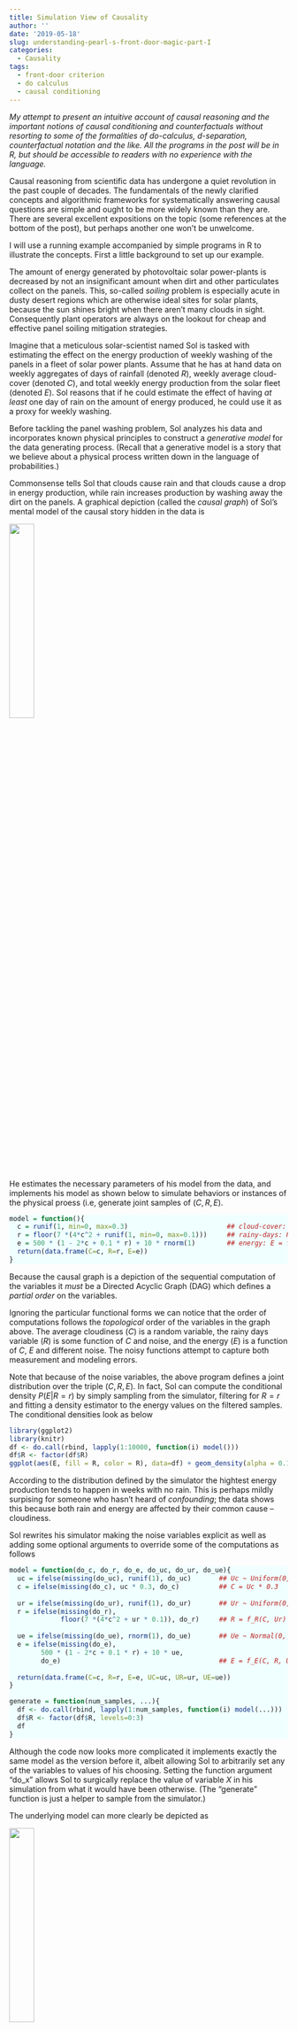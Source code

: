 ```yaml
---
title: Simulation View of Causality
author: ''
date: '2019-05-18'
slug: understanding-pearl-s-front-door-magic-part-I
categories:
  - Causality
tags:
  - front-door criterion
  - do calculus
  - causal conditioning
---
```

<style>
div.blue pre.r { background-color:azure; }
div.blue pre { background-color:#ffe2dd; }
</style>

_My attempt to present an intuitive account of causal reasoning and the important notions of causal conditioning and counterfactuals without resorting to some of the formalities of do-calculus, d-separation, counterfactual notation and the like. All the programs in the post will be in R, but should be accessible to readers with no experience with the language._

Causal reasoning from scientific data has undergone a quiet revolution in the past couple of decades. The fundamentals of the newly clarified concepts and algorithmic frameworks for systematically answering causal questions are simple and ought to be more widely known than they are. There are several excellent expositions on the topic (some references at the bottom of the post), but perhaps another one won't be unwelcome. 

I will use a running example accompanied by simple programs in R to illustrate the concepts. First a little background to set up our example. 

The amount of energy generated by photovoltaic solar power-plants is decreased by not an insignificant amount when dirt and other particulates collect on the panels. This, so-called _soiling_ problem is especially acute in dusty desert regions which are otherwise ideal sites for solar plants, because the sun shines bright when there aren't many clouds in sight. Consequently plant operators are always on the lookout for cheap and effective panel soiling mitigation strategies.

Imagine that a meticulous solar-scientist named Sol is tasked with estimating the effect on the energy production of weekly washing of the panels in a fleet of solar power plants. Assume that he has at hand data on weekly aggregates of days of rainfall (denoted $R$), weekly average cloud-cover (denoted $C$), and total weekly energy production from the solar fleet (denoted $E$). Sol reasons that if he could estimate the effect of having _at least_ one day of rain on the amount of energy produced, he could use it as a proxy for weekly washing.

Before tackling the panel washing problem, Sol analyzes his data and incorporates known physical principles to construct a _generative model_ for the data generating process. (Recall that a generative model is a story that we believe about a physical process written down in the language of probabilities.)

Commonsense tells Sol that clouds cause rain and that clouds cause a drop in energy production, while rain increases production by washing away the dirt on the panels. A graphical depiction (called the _causal graph_) of Sol's mental model of the causal story hidden in the data is

![](/post/2019-04-13-understanding-pearl-s-front-door-magic_files/solar_graph.png){width=30%}

He estimates the necessary parameters of his model from the data, and implements his model as shown below to simulate behaviors or instances of the physical proess (i.e, generate joint samples of $(C, R, E)$.

<div class = "blue">
```r
model = function(){
  c = runif(1, min=0, max=0.3)                         ## cloud-cover: C ~ Uniform(0, 0.3)
  r = floor(7 *(4*c^2 + runif(1, min=0, max=0.1)))     ## rainy-days: R = f_R(C, noise)
  e = 500 * (1 - 2*c + 0.1 * r) + 10 * rnorm(1)        ## energy: E = f_E(c, r, noise) 
  return(data.frame(C=c, R=r, E=e))
}
```
</div>

Because the causal graph is a depiction of the sequential computation of the variables it _must_ be a Directed Acyclic Graph (DAG) which defines a _partial order_ on the variables.

Ignoring the particular functional forms we can notice that the order of computations follows the _topological_ order of the variables in the graph above. The average cloudiness ($C$) is a random variable, the rainy days variable ($R$) is some function of $C$ and noise, and the energy ($E$) is a function of $C$, $E$ and different noise. The noisy functions attempt to capture both measurement and modeling errors. 

Note that because of the noise variables, the above program defines a joint distribution over the triple $(C, R, E)$. In fact, Sol can compute the conditional density $P(E | R=r)$ by simply sampling from the simulator, filtering for $R=r$ and fitting a density estimator to the energy values on the filtered samples. The conditional densities look as below

```r
library(ggplot2)
library(knitr)
df <- do.call(rbind, lapply(1:10000, function(i) model()))
df$R <- factor(df$R)
ggplot(aes(E, fill = R, color = R), data=df) + geom_density(alpha = 0.1)+ggtitle("P(E | R)")#+theme_bw() 
```

According to the distribution defined by the simulator the hightest energy production tends to happen in weeks with no rain. This is perhaps mildly surpising for someone who hasn't heard of _confounding_; the data shows this because both rain and energy are affected by their common cause -- cloudiness.

Sol rewrites his simulator making the noise variables explicit as well as adding some optional arguments to override some of the computations as follows

<div class = "blue">
```r
model = function(do_c, do_r, do_e, do_uc, do_ur, do_ue){
  uc = ifelse(missing(do_uc), runif(1), do_uc)       ## Uc ~ Uniform(0, 1)
  c = ifelse(missing(do_c), uc * 0.3, do_c)          ## C = Uc * 0.3 
  
  ur = ifelse(missing(do_ur), runif(1), do_ur)       ## Ur ~ Uniform(0, 1)
  r = ifelse(missing(do_r), 
             floor(7 *(4*c^2 + ur * 0.1)), do_r)     ## R = f_R(C, Ur)
  
  ue = ifelse(missing(do_ue), rnorm(1), do_ue)       ## Ue ~ Normal(0, 1)
  e = ifelse(missing(do_e), 
        500 * (1 - 2*c + 0.1 * r) + 10 * ue,
        do_e)                                        ## E = f_E(C, R, Ue)
  
  return(data.frame(C=c, R=r, E=e, UC=uc, UR=ur, UE=ue))
}

generate = function(num_samples, ...){
  df <- do.call(rbind, lapply(1:num_samples, function(i) model(...)))
  df$R <- factor(df$R, levels=0:3)
  df
}
```
</div>

Although the code now looks more complicated it implements exactly the same model as the version before it, albeit allowing Sol to arbitrarily set any of the variables to values of his choosing. Setting the function argument "do_x" allows Sol to surgically replace the value of variable $X$ in his simulation from what it would have been otherwise. (The "generate" function is just a helper to sample from the simulator.)

The underlying model can more clearly be depicted as 

![](/post/2019-04-13-understanding-pearl-s-front-door-magic_files/solar_graph_noise.png){width=30%}

The randomness in the simulator is owed only to the _indepdendent_ noise variables $U_C$, $U_R$ and $U_E$; the variables $C$, $R$ and $E$ are _deterministic_ functions of the variables they _listen to_ (to borrow a phrase that Judea Pearl populalized). We can think of the values taken by the noise variables $U_C$, $U_R$ and $U_E$ for any sample as _defining_ that sample. They give the sample its _individuality_ as it were.

A model with this structure is termed a _Structural Causal Model_, which I only mention to prime you to its encounter in future wanderings.    

The awesome power conferred by a simulator in one's possession brings a temptation to meddle that is hard to resist even for an old testament god, let alone a mere solar scientist. Sol dutifully proceeds to meddle.

Interventions
-------------
To determine the _causal_ effect of rain on energy production, Sol needs to simulate the process in a _parallel universe_ where rain can be controlled independently of its influence from cloudiness. (He is after all investigating the effect panel washing would have on energy production, and cloudiness would not affect the decision to wash.) He intervenes to set the rain variable to different values as follows

<div class = "blue">
```r
n <- 10000
## generate n samples each by setting do_r to different values 0, 1, 2, or 3
df_intervention <- do.call(rbind, lapply(0:3,function(r) generate(n, do_r = r)))
ggplot(aes(E, fill = R, color = R), data=df_intervention) + geom_density(alpha = 0.1)+ggtitle("P(E | do(R))")
```
</div>

The quantity $P(E|do(R=r))$ is shorthand for the distribution of $E$ produced when Sol samples from his simulator by setting the "do_r" argument to the value $r$. 

Contrary to the conditional probabilities estimated before, this simulation shows that more rain _causes_ more energy. The so-called __interventional distribution__ $P(E | do(R =r))$ is obtained by __causal conditioning__ and is in general _different_ from the __Bayesian conditional distribution__ $P(E|R=r)$. 

A graphical representation of the way the process unfolds in the parallel universe (and of the program that simulates it) is

![](/post/2019-04-13-understanding-pearl-s-front-door-magic_files/solar_graph_do_r.png){width=30%}

All the arrows pointing to the node $R$ have been severed and its value is set to $r$. This is the essence of what it means to intervene -- we remove any other causal influences on the variable on which we are intervening. This is why Bayesian conditioning differs from causal conditioning -- when we causally condition, we are hypothesizing a different universe which is running a _different program_, consequently producing a _different distribution_ over the observables. 

One way to internalize the conceptual difference between the two kinds of conditioning is to note that causal conditioning is carried out by setting the "do" argument of the simulator, whereas Bayesian conditioning is carried out by sampling and filtering. For example, to estimate $P(E | do(R =r), C=c)$ we sample from the simulator by setting argument do_r to $r$, then filter the generated samples for $C =c$ and compute the histogram over $E$ from the filtered samples.

So, what _is_ the distribution of $E$ given $do(R=r)$? First note that the joint probability $P(E, C|do(R=r))$ can be computed as

\begin{align}
P(E, C=c|do(R=r)) &= P(E|C=c, do(R=r)) P(C=c) \\
&= P(E|C=c, R=r) P(C=c) \\
\end{align}

The first equality stems from how $E$ is generated by the simulator -- first generate $C$ according its marginal probability and then generate $E$ from $C$ and the "intervened" value of $R$. The second equality results from the fact that if $C$ were fixed, it does not matter whether $R=r$ results "naturally" or from being intervened on. 

Therefore
$$P(E|do(R =r)) = \sum_c P(E, C=c|do(R=r)) = \sum_c P(E|C=c, R=r) P(C=c)$$
This result is an instance of something called the _backdoor formula_ about which I will have more to say in my next post. For now just notice how an expression for causal conditioning (with a "do") was translated into an expression containing only Bayesian conditioning (without any "do"s).

Now might be a good juncture to break for rest and to take in the scenery. As a warmup for what is coming next you might want to mull the following questions. Looking at the order of the calculations in Sol's simulator above may help.

- What is $P(E | do(R=r), do(U_R=u_r))$?
- How does $P(E|do(C = c))$ relate $P(E|C=c)$?
- What is the interpretation of $P(E|do(U_R = u_r))$?

Counterfactuals
---------------
As noted above for any one sample from the model, the particular values assumed by the random variables $U_C$, $U_R$ and $U_E$ for that sample completely specify it, and together represent a particular week in our universe. In other words, we can _define_ an individual week by _assigning_ specific values to these random variables. 

Let us generate a _single_ sample from, Sol's simulator. 

<div class = "blue">
```r
set.seed(0)
week_a = generate(1)                     ## generate one sample
kable(week_a, format="html", digits = 2) ## print the sample
```
</div>

We can now ask the following question. _What would the energy prodcution have been in this week had it not rained at all?_ This is what we call a _counterfactual_; a question about events in a universe where they unfolded contrary to those in our actual factual universe. 

What does this counterfactual question mean? Colloquially it means, "_all else being equal_ how would the energy production $E$ have changed to if we had set $R$ to zero?". Clearly the "all else" does not include $E$ itself. We only mean that while not changing anything that gives this week its _individuality_ how does intervening on $R$ affect $E$. 

As we said before, an instance derives its individuality from the values assumed by the noise variables $U_C$, $U_R$ and $U_E$. Therefore the way to answer the counterfactual is to run the simulator with the arguments do_uc, do_ur, do_ue set to 0.9, 0.27, and -0.33 respectively _and_ to set do_r to 0. 

<div class = "blue">
```r
counterfactual_week_a = generate(1, do_uc=0.9, do_ur=0.27, do_ue=-0.33, do_r=0)    ## counterfactual!
kable(counterfactual_week_a, format="html", digits = 2) 
```
</div>

We estimate that the energy production _would have been_ 227 Mwh ((instead of the 328 Mwh that was _actually observed_) had it not rained _in that particular week_.  Note that because all the noise variables are fixed there is no stochasticity left in the simulator -- it would produce exactly the same vector of observations no matter how many times we run it.

We can perform this $do(R=0)$ counterfactual computation for every instance in our universe. Because of the lack of stochasticity in counterfactual sample, there is a one-to-one correspondence between every example in the factual universe and those in the counterfactual universe. 

I will annotate the column names of the counterfactual samples by a subscript "r" (or "_r" in the column names) to indicate that these measurements are made in the parallel universe where $R$ was intervened on. 

<div class = "blue">
```r
n = 10000
weeks_actual = generate(n) 
weeks_counterfactual = do.call(rbind, lapply(1:n,function(i) 
           generate(1, do_uc=weeks_actual$UC[i], do_ur=weeks_actual$UR[i], do_ue=weeks_actual$UE[i], do_r=0)))
names(weeks_counterfactual) = paste0(names(weeks_counterfactual), "_r") ## rename counterfactual variables
df_counterfactual = cbind(weeks_actual,weeks_counterfactual)
kable(df_counterfactual[1:10,], format="html", digits = 2) 
```
</div>

As we expect, for all cases where $R=0$, the counterfactual values for all the variables equal their actual values (a no-rain week in our universe would see no difference in the counterfactual universe where we force it to not rain). Also since the noise variables in the counterfactual universe have the same values as those in ours the subscript "_r" is unnecessary. 

Let us compare the causal conditional distribution $P(E | do(R=0))$ with the distribution of the counterfactual energy variable $E_r$ in the above table.

<div class = "blue">
```r
plot(density(df_intervention$E[df_intervention$R == 0]), col="blue",
     main = "R = 0", xlab = "E")
lines(density(df_counterfactual[["E_r"]]), col="red")
```
</div>
Perhaps surprisingly they turn out to be the same. A moment's reflection about how these two distributions were generated from Sol's simulator should convince you that the inteventional distribution obtained by causal conditioning is _precisely_ the summary of counterfactuals over all the instances. In fact the interventional distribution $P(E|do(R=r))$ could more precisely be written as $P(E_r|R_r = r)$. (Note that this is __non-standard notation__ but makes it easier for me to keep everything straight.)

The notion of counterfactuals is therefore more fundamental than the notion of causal conditioning or interventional distributions. All interventional questions could be answered by generating counterfactual samples, and then appropriately conditioning and aggregating them.

We can ask very general conditional questions about this counterfactual universe. For example, "for a week with low energy production, what is the distribution of the decrease in energy production if we intervened to make it not rain?" Answer: $P(E - E_r|R_r=0, E < e)$. Filter the above table for $E < e$ and compute the histogram over the difference $E-E_r$ on the remaining rows.

We have been asking counterfactual questions about instances generated from the simulator. What if Sol wanted take a particular week from his dataset and ask what the energy production would have been had it not rained in _that week_? Since he only has access to the $C$, $R$ and $E$ variables for that week but _not_ the noise ($U_.$) variables, he cannot follow our simple procedure of running simulator with arguments do_r=0 and do_uc, do_ur and do_ue set to the particular values. The procedure he needs to follow is to first _estimate_ the _posterior distribution_ over the noise variables from the probabilistic model (which the simulator mirrors) conditioned on the observations for that week, and use samples from this posterior as arguments for the simulator. In pseudocode 

<div class = "blue">
```R
sample_counterfactual(c, r, e){ ## single week observation = (c, r, e)
  for(i in 1:num_samples) {
    uc, ur, ue = sample_from(P(UC, UR, UE | C=c, R=r, E=e))
    counterfactual_samples_E[i] = generate(1, do_r=0, do_uc=uc, do_ur=ur, do_ue=ue)[["E"]]
  }
  return(counterfactual_samples_E)
}
```
</div>

Note that this procedure is no longer one-to-one; for a given week we obtain a _distribution_ over the energy production in the counterfactual "no-rain" universe. 

To summarize, the procedure to answer causal questions is to translate it into a description of the variables to _fix_ in the simulator, and of how to filter and aggregate the generated samples. In the happy situation where we have a fully-fledged generative model (and hence a simulator) that can generate joint samples of all the variables in the physical process the preceeding discussion is (almost) the entire story.


Unhappy Situations
------------------
Regrettably we live in a universe where the demand for happiness outstrips supply. If a simulator of the physical process were not available to answer your counterfactuals, what else might be? 

- __Graph known, data with all variables measured__. This is a situation where you know all the variables that constitute the system, have observations for all of them, and also know the causal structure (the DAG). All you need to produce a simulator is to estimate the _functions_ that compute a variable from its parents (and the variable specific noise) -- the so-called _mechanisms_ of the causal model. In a future post I will present an approach for end-to-end learning of all the causal mechanisms of a system.

- __Graph known, _not_ all variables measured__. This is where you will need _do-calculus_ -- a framework systematized chiefly by the work of Judea Pearl and his students. The calculus enables a _completely algorithmisized_ analysis of the graph and your "do" question to tell you 1) whether your question can be answered from your incomplete data, 2) if it can, _produce a formula_ in terms of your observed variables to answer the question, and 3) if it cannot, specify for which unmeasured variables you will need to collect data to make the question answerable. Please take a moment to recover your composure after this astonishing claim. 

The R package "causaleffect" implements the do-calculus. (There is a similar python package called "dowhy".) A simple demonstration of the power of the calculus follows.

<div class = "blue">
```r
library(igraph)
library(causaleffect)
g = graph.formula(C -+ R, R -+ E, C -+ E, simplify=F) ## the causal graph
causal.effect(y="E", x="R", G = g)      ## produce the formula for P(E | do(R))
```
</div>

Note that this is the same _backdoor formula_ we derived earlier by appealing to specific features of our simulator, which here was produced _programmatically_.

- __Graph unknown, data with all variables measured__. Estimating the  causal structure is much easier if the data can be measured "actively", that is, by actually intervening in the system that you are studying. This is not a luxury that is available in most circumstances. Several algorithms have been proposed that exploit the Markov independences implied by a causal structure (under another fairly mild assumption called _faithfulness_) to estimate (the estimable parts of) the causal graph from passively collected data. 
- __Graph unknown, not all variables measured__. Even when not all the variables in the graph are measured certain facts about the causal structure can be inferred from the incomplete data. I do not understand this topic well enough to say more.
- __Graph unknown, no data__. If you happen to find yourself in this situation, you might be better off seeking out a Bodhisattva to help with your counterfactual questions.


References
-----------
1. [If correlation doesn’t imply causation, then what does?](http://www.michaelnielsen.org/ddi/if-correlation-doesnt-imply-causation-then-what-does/), by Michael Nielsen. A excellent exposition of the basic concepts of causal calculus. A good place to start for the beginner 
2. [The Book of Why](http://bayes.cs.ucla.edu/WHY/), by Judea Pearl & Dana Mackenzie. You would do well read this book by the father of modern causal reasoning intended for the popular audience. 
3. [Lecture Notes](https://www.stat.cmu.edu/~cshalizi/uADA/12/), by Cosma Shalizi. This is an excellent resource for slightly more technical material but presented in a very engaging manner, not only about causality but other statistical topics.


